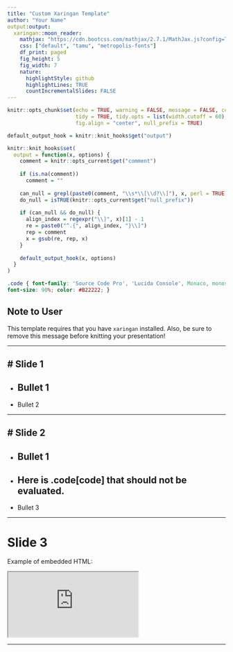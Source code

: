 ```yaml
---
title: "Custom Xaringan Template"
author: "Your Name"
output:output:
  xaringan::moon_reader:
    mathjax: "https://cdn.bootcss.com/mathjax/2.7.1/MathJax.js?config=TeX-AMS_HTML"
    css: ["default", "tamu", "metropolis-fonts"]
    df_print: paged
    fig_height: 5
    fig_width: 7
    nature:
      highlightStyle: github
      highlightLines: TRUE
      countIncrementalSlides: FALSE
---
```


```r
knitr::opts_chunk$set(echo = TRUE, warning = FALSE, message = FALSE, comment = NA,
                      tidy = TRUE, tidy.opts = list(width.cutoff = 60),
                      fig.align = "center", null_prefix = TRUE)
```

```r
default_output_hook = knitr::knit_hooks$get("output")

knitr::knit_hooks$set(
  output = function(x, options) {
    comment = knitr::opts_current$get("comment")
    
    if (is.na(comment))
      comment = ""
    
    can_null = grepl(paste0(comment, "\\s*\\[\\d?\\]"), x, perl = TRUE)
    do_null = isTRUE(knitr::opts_current$get("null_prefix"))
    
    if (can_null && do_null) {
      align_index = regexpr("\\]", x)[1] - 1
      re = paste0("^.{", align_index, "}\\]")
      rep = comment
      x = gsub(re, rep, x)
    }
    
    default_output_hook(x, options)
  }
)
```

```css
.code { font-family: 'Source Code Pro', 'Lucida Console', Monaco, monospace;
font-size: 90%; color: #B22222; }
```

## Note to User  

This template requires that you have `xaringan` installed. Also, be sure to remove this message before knitting your presentation!  

---

# Slide 1  
--
  
* Bullet 1
--
  
* Bullet 2

---

# Slide 2  
--
  
* Bullet 1
--
  
* Here is .code[code] that should not be evaluated.  
--
  
* Bullet 3

---

# Slide 3  

Example of embedded HTML:  

<div class="iframe-container">
  <iframe src="http://r-pkgs.had.co.nz/namespace.html" allowfullscreen></iframe>
</div>

---
